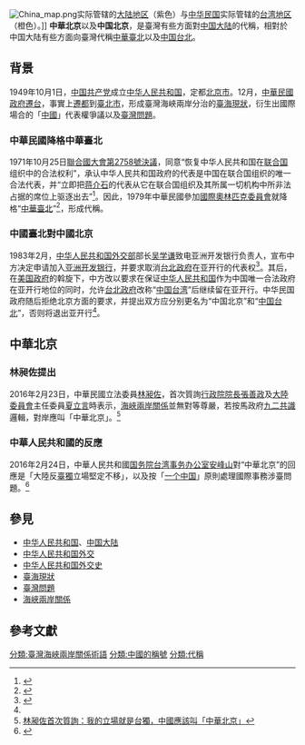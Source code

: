 {{distinguish|北京市|中国大陆|中华人民共和国}}
[[File:China_map.png|thumb]]实际管辖的[[大陆地区|大陆地区]]（紫色）与[[中华民国|中华民国]]实际管辖的[[台湾地区|台湾地区]]（橙色）。]]
'''中華北京'''以及'''中国北京'''，是臺灣有些方面對[[中国大陆|中国大陆]]的代稱，相對於中国大陆有些方面向臺灣代稱[[中華臺北|中華臺北]]以及[[中国台北|中国台北]]。

==背景==
1949年10月1日，[[中国共产党|中国共产党]]成立[[中华人民共和国|中华人民共和国]]，定都[[北京市|北京市]]。12月，[[中華民國政府遷台|中華民國政府遷台]]，事實上[[遷都|遷都]]到[[臺北市|臺北市]]，形成臺灣海峽兩岸分治的[[臺海現狀|臺海現狀]]，衍生出國際場合的「[[中國|中國]]」代表權爭議以及[[臺灣問題|臺灣問題]]。

===中華民國降格中華臺北===
{{main|中華臺北#中華人民共和國加入聯合國后}}
1971年10月25日[[聯合國大會第2758號決議|聯合國大會第2758號決議]]，同意“恢复中华人民共和国在[[联合国|联合国]]组织中的合法权利”，承认中华人民共和国政府的代表是中国在联合国组织的唯一合法代表，并“立即把[[蒋介石|蒋介石]]的代表从它在联合国组织及其所属一切机构中所非法占据的席位上驱逐出去”<ref>{{cite web |author1=联合国 |title=联合国大会第2758号决议（中文本） |url=http://www.un.org/zh/ga/26/res/ares2758.html |website=联合国 |accessdate=2018-08-30 |archive-date=2017-08-05 |archive-url=https://web.archive.org/web/20170805181410/http://www.un.org/zh/ga/26/res/ares2758.html |dead-url=no }}</ref>。因此，1979年中華民國參加[[國際奧林匹克委員會|國際奧林匹克委員會]]就降格“[[中華臺北|中華臺北]]”<ref>{{cite news |language=zh-tw |url=http://old.npf.org.tw/PUBLICATION/EC/090/EC-R-090-017.htm |title=「中華臺北」會籍名稱使用事略 |accessdate=2010-12-15 |author=趙麗雲 |date=2001-11-02 |publisher=財團法人國家政策研究基金會 |deadurl=yes |archiveurl=https://web.archive.org/web/20110724233918/http://old.npf.org.tw/PUBLICATION/EC/090/EC-R-090-017.htm |archivedate=2011-07-24 }}</ref>，形成代稱。

===中國臺北對中國北京===
{{main|中国台北#亚洲开发银行}}
1983年2月，[[中华人民共和国外交部|中华人民共和国外交部]]部长[[吴学谦|吴学谦]]致电亚洲开发银行负责人，宣布中方决定申请加入[[亚洲开发银行|亚洲开发银行]]，并要求取消[[中華民國政府|台北政府]]在亚开行的代表权<ref name="论文1">{{cite journal |author1=缪耿 |title=亚洲开发银行和我国在该行的代表权问题 |journal=国际展望 |date=1985 |issue=24 |pages=15-18 |accessdate=2018-08-30}}</ref>。其后，在[[美国政府|美国政府]]的斡旋下，中方改以要求在保证[[中华人民共和国|中华人民共和国]]作为中国唯一合法政府在亚开行地位的同时，允许[[中華民國政府|台北政府]]改称“[[中国台湾|中国台湾]]”后继续留在亚开行。中华民国政府随后拒绝北京方面的要求，并提出双方应分别更名为“中国北京”和“[[中国台北|中国台北]]”，否则将退出亚开行<ref name="论文1"/>。

==中華北京==
===林昶佐提出===
2016年2月23日，中華民國立法委員[[林昶佐|林昶佐]]，首次質詢[[行政院院長|行政院院長]][[張善政|張善政]]及[[大陸委員會|大陸委員會]]主任委員[[夏立言|夏立言]]時表示，[[海峽兩岸關係|海峽兩岸關係]]並無對等尊嚴，若按馬政府[[九二共識|九二共識]]邏輯，對岸應叫「中華北京」。<ref name="林昶佐首次質詢">[http://www.thenewslens.com/post/287818/ 林昶佐首次質詢：我的立場就是台獨，中國應該叫「中華北京」]</ref>

===中華人民共和國的反應===
2016年2月24日，中華人民共和國[[国务院台湾事务办公室|国务院台湾事务办公室]][[安峰山|安峰山]]對“中華北京”的回應是「大陸反[[台灣獨立運動#中華人民共和國|臺獨]]立場堅定不移」，以及按「[[一个中国|一个中国]]」原則處理國際事務涉臺問題。<ref>{{cite news |language=zh-tw |url=https://tw.news.yahoo.com/-083137768.html |title=回應林昶佐「中華北京」 國台辦重提反台獨、一中原則 |accessdate=2022-04-10 |author= |date=2016年2月24日 |publisher=雅虎新聞}}</ref>

==參見==
*[[中华人民共和国|中华人民共和国]]、[[中国大陆|中国大陆]]
*[[中华人民共和国外交|中华人民共和国外交]]
*[[中华人民共和国外交史|中华人民共和国外交史]]
*[[臺海現狀|臺海現狀]]
*[[臺灣問題|臺灣問題]]
*[[海峽兩岸關係|海峽兩岸關係]]

==參考文獻==
{{reflist}}
{{台湾海峡两岸主题}}

[[分類:臺灣海峽兩岸關係術語|分類:臺灣海峽兩岸關係術語]]
[[分類:中國的稱號|分類:中國的稱號]]
[[分類:代稱|分類:代稱]]